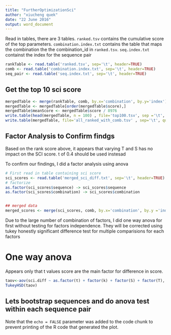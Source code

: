 ```yaml
---
title: "FurtherOptimizationSci"
author: "xiucheng quek"
date: "22 June 2016"
output: word_document
---
```



Read in tables, there are 3 tables. `ranked.tsv` contains the cumulative score of the top parameters. `combination.index.txt` contains the table that maps the combination the the combination_id in `ranked.tsv`. `seq.index.txt` containst the index for the sequence pair


```r
rankTable <- read.table('ranked.tsv', sep='\t', header=TRUE)
comb <- read.table('combination.index.txt', sep='\t', header=TRUE)
seq_pair <- read.table('seq.index.txt', sep='\t', header=TRUE)
```


## Get the top 10 sci score


```r

mergedTable <- merge(rankTable, comb, by.x='combination', by.y='index')
mergedTable <- mergedTable[order(mergedTable$score),]
mergedTable$meanScore <- mergedTable$score / 8976
write.table(head(mergedTable, n = 100) , file='top100.tsv', sep ='\t', quote = F, col.names =T, row.names = F)
write.table(mergedTable, file='all_ranked_with_comb.tsv' , sep='\t', quote=F, col.names=T, row.names=F)


```


## Factor Analysis to Confirm findgs

Based on the rank score above, it appears that varying T and S has no impact on the SCI score. t of 0.4 should be used instesad

To confirm our findings, I did a factor analysis using anova


```r
# First read in table containing sci score
sci_scores <- read.table('merged_sci_diff.txt', sep='\t', header=TRUE)
# factorize 
as.factor(sci_scores$sequence) -> sci_scores$sequence
as.factor(sci_scores$combination) -> sci_scores$combination


## merged data
merged_scores <- merge(sci_scores, comb, by.x='combination', by.y ='index')
```

Due to the large number of combination of factors, I did one way anova for first without testing for factors independence. They will be corrected using tukey honestly significant difference test for multiple comparisions for each factors


# One way anova 

Appears only that t values score are the main factor for difference in score. 


```r
taov<-aov(sci.diff ~ as.factor(t) + factor(k) + factor(S) + factor(T), data = merged_scores)
TukeyHSD(taov)
```


## Lets bootstrap sequences  and do anova test within each sequence pair






Note that the `echo = FALSE` parameter was added to the code chunk to prevent printing of the R code that generated the plot.
